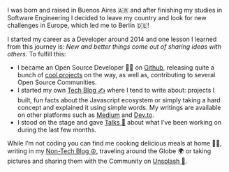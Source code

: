 I was born and raised in Buenos Aires 🇦🇷 and after finishing my studies in Software Engineering I decided to leave my country and look for new challenges in Europe, which led me to Berlin 🇩🇪!

I started my career as a Developer around 2014 and one lesson I learned from this journey is: _New and better things come out of sharing ideas with others_. To fulfill this:

- I became an Open Source Developer 👨‍💻 on [Github](https://github.com/EmaSuriano), releasing quite a bunch of [cool projects](http://emasuriano.com/oss) on the way, as well as, contributing to several Open Source Communities.
- I started my own [Tech Blog ✍️](/blog) where I tend to write about: projects I built, fun facts about the Javascript ecosystem or simply taking a hard concept and explained it using simple words. My writings are available on other platforms such as [Medium](https://medium.com/@emasuriano) and [Dev.to](https://dev.to/emasuriano).
- I stood on the stage and gave [Talks 🎤](https://emasuriano.com/talks) about what I’ve been working on during the last few months.

While I’m not coding you can find me cooking delicious meals at home 👨‍🍳, writing in my [Non-Tech Blog ☮](https://write.as/emasuriano/), traveling around the Globe 🌍 or taking pictures and sharing them with the Community on [Unsplash 📸](https://unsplash.com/@emasuriano).
